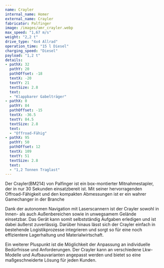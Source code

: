 ```yaml
---
name: Crayler
internal_name: Homer
external_name: Crayler
fabricator: Palfinger
image: /images/amr_crayler.webp
max_speed: "1,67 m/s"
weight: "2,2 t"
drive_type: "4x4 Allrad"
operation_time: "15 l Diesel"
charging_speed: "Diesel"
payload: "1,2 t"
details:
- pathX: 32
  pathY: 20
  pathOffset: -18
  textX: -20
  textY: 21
  textSize: 2.8
  text:
  - "Klappbarer Gabelträger"
- pathX: 0
  pathY: 84
  pathOffset: -15
  textX: -36.5
  textY: 84.5
  textSize: 2.8
  text:
  - "Offroad-Fähig"
- pathX: 95
  pathY: 50
  pathOffset: 12
  textX: 109
  textY: 51
  textSize: 2.8
  text:
  - "1,2 Tonnen Traglast"
---
```

Der Crayler(BM214) von Palfinger ist ein box-montierter Mitnahmestapler, der in nur 30 Sekunden einsatzbereit ist. Mit seiner hervorragenden Offroad-Fähigkeit und den kompakten Abmessungen ist er ein wahrer Gamechanger in der Branche

Dank der autonomen Navigation mit Laserscannern ist der Crayler sowohl in Innen- als auch Außenbereichen sowie in unwegsamem Gelände einsetzbar. Das Gerät kann somit selbstständig Aufgaben erledigen und ist dabei äußerst zuverlässig. Darüber hinaus lässt sich der Crayler einfach in bestehende Logistikprozesse integrieren und sorgt so für eine noch effizientere Lagerhaltung und Materialwirtschaft.

Ein weiterer Pluspunkt ist die Möglichkeit der Anpassung an individuelle Bedürfnisse und Anforderungen. Der Crayler kann an verschiedene Lkw-Modelle und Aufbauvarianten angepasst werden und bietet so eine maßgeschneiderte Lösung für jeden Kunden.